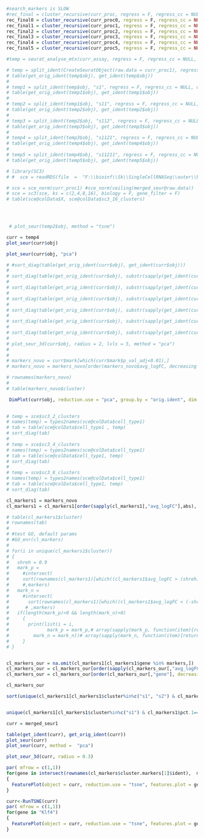 

```{r}
#search_markers is SLOW
#rec_final = cluster_recursive(curr_proc, regress = F, regress_cc = NULL, do.magic = F, search_markers = F)
rec_final0 = cluster_recursive(curr_proc0, regress = F, regress_cc = NULL, do.magic = F, search_markers = F)
rec_final1 = cluster_recursive(curr_proc1, regress = F, regress_cc = NULL, do.magic = F, search_markers = F)
rec_final2 = cluster_recursive(curr_proc2, regress = F, regress_cc = NULL, do.magic = F, search_markers = F)
rec_final3 = cluster_recursive(curr_proc3, regress = F, regress_cc = NULL, do.magic = F, search_markers = F)
rec_final4 = cluster_recursive(curr_proc4, regress = F, regress_cc = NULL, do.magic = F, search_markers = F)
rec_final5 = cluster_recursive(curr_proc5, regress = F, regress_cc = NULL, do.magic = F, search_markers = F)

#temp = seurat_analyse_mtx(curr_assay, regress = F, regress_cc = NULL, do.magic = F, do.cluster = F)

# temp = split_ident(CreateSeuratObject(raw.data = curr_proc1), regress = F, regress_cc = NULL, do.magic = F, search_markers = F)
# table(get_orig_ident(temp$obj), get_ident(temp$obj))
# 
# temp1 = split_ident(temp$obj, "s1", regress = F, regress_cc = NULL, do.magic = F, search_markers = F)
# table(get_orig_ident(temp1$obj), get_ident(temp1$obj))
# 
# temp2 = split_ident(temp1$obj, "s11", regress = F, regress_cc = NULL, do.magic = F, search_markers = F)
# table(get_orig_ident(temp2$obj), get_ident(temp2$obj))
# 
# temp3 = split_ident(temp2$obj, "s112", regress = F, regress_cc = NULL, do.magic = F, search_markers = F)
# table(get_orig_ident(temp3$obj), get_ident(temp3$obj))
# 
# temp4 = split_ident(temp3$obj, "s1121", regress = F, regress_cc = NULL, do.magic = F, search_markers = F)
# table(get_orig_ident(temp4$obj), get_ident(temp4$obj))
# 
# temp5 = split_ident(temp4$obj, "s11211", regress = F, regress_cc = NULL, do.magic = F, search_markers = F)
# table(get_orig_ident(temp5$obj), get_ident(temp5$obj))

# library(SC3)
# #  sce = readRDS(file  =  "F:\\bioinf\\Sk\\SingleCellRNASeq\\outer\\biase.rds")

# sce = sce_norm(curr_proc1) #sce_norm(ceiling(merged_seur@raw.data))
# sce = sc3(sce, ks = c(2,4,8,16), biology = F, gene_filter = F)
# table(sce@colData$X, sce@colData$sc3_16_clusters)



  
 # plot_seur(temp2$obj, method = "tsne")

```


```{r}
curr = temp4
plot_seur(curr$obj)

plot_seur(curr$obj, "pca")

# #sort_diag(table(get_orig_ident(curr$obj), get_ident(curr$obj)))
# 
# sort_diag(table(get_orig_ident(curr$obj), substr(sapply(get_ident(curr$obj),toString), start = 1, stop = 1)))
# 
# sort_diag(table(get_orig_ident(curr$obj), substr(sapply(get_ident(curr$obj),toString), start = 1, stop = 2)))
# 
# sort_diag(table(get_orig_ident(curr$obj), substr(sapply(get_ident(curr$obj),toString), start = 1, stop = 3)))
# 
# sort_diag(table(get_orig_ident(curr$obj), substr(sapply(get_ident(curr$obj),toString), start = 1, stop = 4)))
# 
# sort_diag(table(get_orig_ident(curr$obj), substr(sapply(get_ident(curr$obj),toString), start = 1, stop = 5)))
# 
# sort_diag(table(get_orig_ident(curr$obj), substr(sapply(get_ident(curr$obj),toString), start = 1, stop = 6)))
# 
# plot_seur_3d(curr$obj, radius = 2, lvls = 5, method = "pca")
# 
# 
# markers_novo = curr$mark[which(curr$mark$p_val_adj<0.01),]
# markers_novo = markers_novo[order(markers_novo$avg_logFC, decreasing = T),]

# rownames(markers_novo)
# 
# table(markers_novo$cluster)

 DimPlot(curr$obj, reduction.use = "pca", group.by = "orig.ident", dim.1 = 1, dim.2 = 2)
  
```


```{r}


# temp = sce$sc3_2_clusters
# names(temp) = types2names(sce@colData$cell_type1)
# tab = table(sce@colData$cell_type1 , temp)
# sort_diag(tab)
# 
# temp = sce$sc3_4_clusters
# names(temp) = types2names(sce@colData$cell_type1)
# tab = table(sce@colData$cell_type1, temp)
# sort_diag(tab)
# 
# temp = sce$sc3_8_clusters
# names(temp) = types2names(sce@colData$cell_type1)
# tab = table(sce@colData$cell_type1, temp)
# sort_diag(tab)


```


```{r}
cl_markers1 = markers_novo
cl_markers1 = cl_markers1[order(sapply(cl_markers1[,"avg_logFC"],abs), decreasing = T),]

# table(cl_markers1$cluster)
# rownames(tab)
# 
# #test GO, default params
# #GO_enr(cl_markers)
# 
# for(i in unique(cl_markers1$cluster))
# {
#   shreh = 0.9
#   mark_p = 
#     #intersect(
#     sort(rownames(cl_markers1)[which((cl_markers1$avg_logFC > (shreh)) & (cl_markers1$cluster==i))])
#     #,markers)
#   mark_n = 
#     #intersect(
#       sort(rownames(cl_markers1)[which((cl_markers1$avg_logFC < (-shreh)) & (cl_markers1$cluster==i))])
#      # ,markers)
#   if(length(mark_p)>0 && length(mark_n)>0)
#     {
#       print(list(i = i,
#              mark_p = mark_p,# array(sapply(mark_p, function(item){return(unlist(strsplit(toString(item),".", fixed = T))[1])})),
#         mark_n = mark_n))# array(sapply(mark_n, function(item){return(unlist(strsplit(toString(item),".", fixed = T))[1])}))))
#     }
# }


cl_markers_our = na.omit(cl_markers1[cl_markers1$gene %in% markers,])
cl_markers_our = cl_markers_our[order(sapply(cl_markers_our[,"avg_logFC"],abs), decreasing = T),]
cl_markers_our = cl_markers_our[order(cl_markers_our[,"gene"], decreasing = F),]

cl_markers_our

sort(unique(cl_markers1[cl_markers1$cluster%in%c("s1", "s2") & cl_markers1$pct.1>0.9 & cl_markers1$pct.2>0.9,]$gene))


unique(cl_markers1[cl_markers1$cluster%in%c("s1") & cl_markers1$pct.1==1 & cl_markers1$pct.2==1 & cl_markers1$avg_logFC<0,]$gene)
```


```{r}
curr = merged_seur1

table(get_ident(curr), get_orig_ident(curr))
plot_seur(curr)
plot_seur(curr, method =  "pca")

plot_seur_3d(curr, radius = 0.3)


```


```{r}

par( mfrow = c(1,1))
for(gene in intersect(rownames(cl_markers$cluster.markers[1]$ident),  markers))
{
  FeaturePlot(object = curr, reduction.use = "tsne", features.plot = gene, cols.use = c("red", "green"))
}

```

```{r}
curr<-RunTSNE(curr)
par( mfrow = c(1,1))
for(gene in "Klf4")
{
  FeaturePlot(object = curr, reduction.use = "tsne", features.plot = gene, cols.use = c("red", "green"))
}

```

